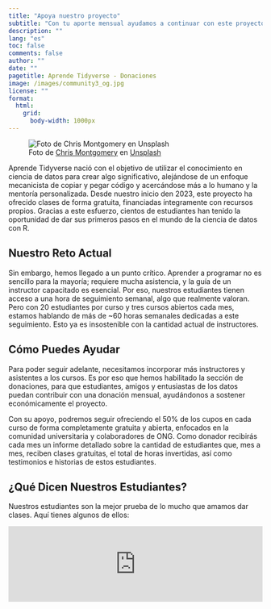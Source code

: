 ```yaml
---
title: "Apoya nuestro proyecto"
subtitle: "Con tu aporte mensual ayudamos a continuar con este proyecto y ayudamos a hacer accesible el aprendizaje de la ciencia de datos con R para todos."
description: ""
lang: "es"
toc: false
comments: false
author: ""
date: ""
pagetitle: Aprende Tidyverse - Donaciones
image: /images/community3_og.jpg
license: ""
format:
  html: 
    grid:
      body-width: 1000px
---
```


![Foto de <a href="https://unsplash.com/es/@cwmonty?utm_content=creditCopyText&utm_medium=referral&utm_source=unsplash">Chris Montgomery</a> en <a href="https://unsplash.com/es/fotos/macbook-pro-displaying-group-of-people-smgTvepind4?utm_content=creditCopyText&utm_medium=referral&utm_source=unsplash">Unsplash</a>](../images/community3_og.jpg)

Aprende Tidyverse nació con el objetivo de utilizar el conocimiento en ciencia de datos para crear algo significativo, alejándose de un enfoque mecanicista de copiar y pegar código y acercándose más a lo humano y la mentoría personalizada. Desde nuestro inicio den 2023, este proyecto ha ofrecido clases de forma gratuita, financiadas íntegramente con recursos propios. Gracias a este esfuerzo, cientos de estudiantes han tenido la oportunidad de dar sus primeros pasos en el mundo de la ciencia de datos con R.

## Nuestro Reto Actual

Sin embargo, hemos llegado a un punto crítico. Aprender a programar no es sencillo para la mayoría; requiere mucha asistencia, y la guía de un instructor capacitado es esencial. Por eso, nuestros estudiantes tienen acceso a una hora de seguimiento semanal, algo que realmente valoran. Pero con 20 estudiantes por curso y tres cursos abiertos cada mes, estamos hablando de más de ~60 horas semanales dedicadas a este seguimiento. Esto ya es insostenible con la cantidad actual de instructores.

## Cómo Puedes Ayudar

Para poder seguir adelante, necesitamos incorporar más instructores y asistentes a los cursos. Es por eso que hemos habilitado la sección de donaciones, para que estudiantes, amigos y entusiastas de los datos puedan contribuir con una donación mensual, ayudándonos a sostener económicamente el proyecto.

Con su apoyo, podremos seguir ofreciendo el 50% de los cupos en cada curso de forma completamente gratuita y abierta, enfocados en la comunidad universitaria y colaboradores de ONG. Como donador recibirás cada mes un informe detallado sobre la cantidad de estudiantes que, mes a mes, reciben clases gratuitas, el total de horas invertidas, así como testimonios e historias de estos estudiantes.

<script async src="https://js.stripe.com/v3/pricing-table.js"></script>
<stripe-pricing-table pricing-table-id="prctbl_1PsIAqC6tjJiI7SzGmWpbotw"
publishable-key="pk_live_51NDynTC6tjJiI7SzR88rTCnjXGqSbWqi9xDGQfncTNGhO2YMhzs9HKJJl1HBz6JPwQvKivW0lYq34IjRg8qDVkYg008vEpD9h1">
</stripe-pricing-table>

## ¿Qué Dicen Nuestros Estudiantes?

Nuestros estudiantes son la mejor prueba de lo mucho que amamos dar clases. Aquí tienes algunos de ellos:

<script type="text/javascript" src="https://testimonial.to/js/iframeResizer.min.js"></script>
<iframe id='testimonialto-r-para-ciencia-de-datos-tag-all-light' src="https://embed-v2.testimonial.to/w/r-para-ciencia-de-datos?theme=light&card=large&loadMore=on&initialCount=20&randomize=on&tag=all" frameborder="0" scrolling="no" width="100%"></iframe>
<script type="text/javascript">iFrameResize({log: false, checkOrigin: false}, '#testimonialto-r-para-ciencia-de-datos-tag-all-light');</script>
